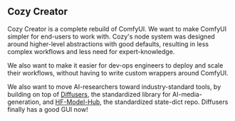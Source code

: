 ## Cozy Creator

Cozy Creator is a complete rebuild of ComfyUI. We want to make ComfyUI simpler for end-users to work with. Cozy's node system was designed around higher-level abstractions with good defaults, resulting in less complex workflows and less need for expert-knowledge.

We also want to make it easier for dev-ops engineers to deploy and scale their workflows, without having to write custom wrappers around ComfyUI.

We also want to move AI-researchers toward industry-standard tools, by building on top of [Diffusers](https://github.com/huggingface/diffusers), the standardized library for AI-media-generation, and [HF-Model-Hub](https://huggingface.co/docs/hub/en/models-the-hub), the standardized state-dict repo. Diffusers finally has a good GUI now!

